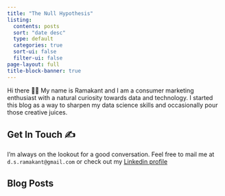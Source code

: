 ```yaml
---
title: "The Null Hypothesis"
listing:
  contents: posts
  sort: "date desc"
  type: default
  categories: true
  sort-ui: false
  filter-ui: false
page-layout: full
title-block-banner: true
---
```


Hi there 👋🏼 My name is Ramakant and I am a consumer marketing enthusiast with a natural curiosity towards data and technology. I started this blog as a way to sharpen my data science skills and occasionally pour those creative juices.

## Get In Touch ✍️

I'm always on the lookout for a good conversation. Feel free to mail me at `d.s.ramakant@gmail.com` or check out my [Linkedin profile](https://www.linkedin.com/in/dsramakant/)

## Blog Posts
